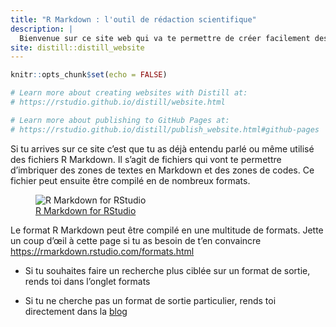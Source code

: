 ```yaml
---
title: "R Markdown : l'outil de rédaction scientifique"
description: |
  Bienvenue sur ce site web qui va te permettre de créer facilement des documents en R markdown et explorer ces nombreux formats de sortie !
site: distill::distill_website
---
```


```r
knitr::opts_chunk$set(echo = FALSE)

# Learn more about creating websites with Distill at:
# https://rstudio.github.io/distill/website.html

# Learn more about publishing to GitHub Pages at:
# https://rstudio.github.io/distill/publish_website.html#github-pages

```

Si tu arrives sur ce site c'est que tu as déjà entendu parlé ou même utilisé des fichiers R Markdown. Il s'agit de fichiers qui vont te permettre d'imbriquer des zones de textes en Markdown et des zones de codes. Ce fichier peut ensuite être compilé en de nombreux formats.


![ [R Markdown for RStudio](https://rmarkdown.rstudio.com/authoring_quick_tour.html) ](images/rmarkdownoutputformats.png)

Le format R Markdown peut être compilé en une multitude de formats. Jette un coup d'œil à cette page si tu as besoin de t'en convaincre <https://rmarkdown.rstudio.com/formats.html>

- Si tu souhaites faire un recherche plus ciblée sur un format de sortie, rends toi dans l'onglet formats 

- Si tu ne cherche pas un format de sortie particulier, rends toi directement dans la [blog](http://biodatascience-course.sciviews.org/sdd_blog/article.html)

